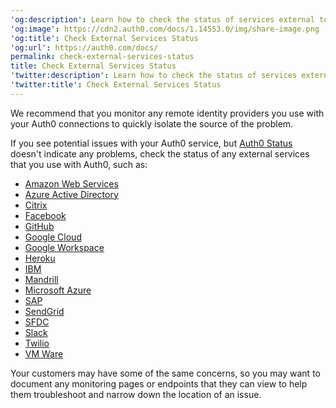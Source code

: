 ---
'og:description': Learn how to check the status of services external to Auth0.
'og:image': https://cdn2.auth0.com/docs/1.14553.0/img/share-image.png
'og:title': Check External Services Status
'og:url': https://auth0.com/docs/
permalink: check-external-services-status
title: Check External Services Status
'twitter:description': Learn how to check the status of services external to Auth0.
'twitter:title': Check External Services Status
---
We recommend that you monitor any remote <Tooltip tip="Identity Provider (IdP): Service that stores and manages digital identities." cta="View Glossary" href="/docs/glossary?term=identity+providers">identity providers</Tooltip> you use with your Auth0 connections to quickly isolate the source of the problem.

If you see potential issues with your Auth0 service, but [Auth0 Status](https://status.auth0.com) doesn't indicate any problems, check the status of any external services that you use with Auth0, such as:

* [Amazon Web Services](https://status.aws.amazon.com/)
* [Azure Active Directory](https://azure.microsoft.com/en-us/status/)
* [Citrix](https://status.cloud.com/)
* [Facebook](https://developers.facebook.com/status/)
* [GitHub](https://status.github.com/)
* [Google Cloud](https://status.cloud.google.com/)
* [Google Workspace](https://www.google.com/appsstatus#hl=en&v=status)
* [Heroku](https://status.heroku.com/)
* [IBM](https://console.bluemix.net/status)
* [Mandrill](http://status.mandrillapp.com/)
* [Microsoft Azure](https://azure.microsoft.com/en-gb/status/)
* [SAP](https://www.sap.com/about/cloud-trust-center/cloud-service-status.html)
* [SendGrid](http://status.sendgrid.com/)
* [SFDC](https://status.salesforce.com/)
* [Slack](https://status.slack.com/)
* [Twilio](https://status.twilio.com/)
* [VM Ware](https://status.vmware-services.io/)

Your customers may have some of the same concerns, so you may want to document any monitoring pages or endpoints that they can view to help them troubleshoot and narrow down the location of an issue.